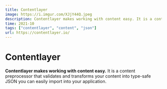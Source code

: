 ```yaml
---
title: Contentlayer
image: https://i.imgur.com/XJjY44Q.jpeg
description: Contentlayer makes working with content easy. It is a content preprocessor that validates and transforms your content into type-safe JSON you can easily import into your application.
time: 2021-10
tags: ["contentlayer", "content", "json"]
url: https://contentlayer.io/
---
```


# Contentlayer

**Contentlayer makes working with content easy.** It is a content preprocessor that validates and transforms your content into type-safe JSON you can easily import into your application.
